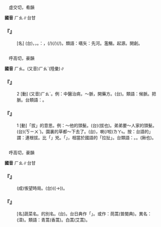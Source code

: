 
=={{ruby|嚆|ㄏㄠ}}==

　虛交切，肴韻

'''國音''' <rt>ㄏㄠ</rt>∥台甘

    

==='''『{{ruby|嚆|ㄏㄠ}}{{ruby|矢|ㄕˇ}}』'''===
: [名] (台){{ruby|帶|ㄉㄨㄚ˪}}{{ruby|響|ㄏㄧㄤˋ}}{{ruby|聲|ㄒㄧㆩ}}{{ruby|丌|ㆤ}}{{ruby|箭|ㄐㆪ˪}}，{{ruby|箭|ㄐㆪ˪}}{{ruby|射|ㄒㄧㄚ˫}}{{ruby|未|ㆠㆤ˫/ㆠㄨㆤ˫}}{{ruby|到|ㄍㄠ˪}}，{{ruby|聲|ㄒㄧㆩ}}{{ruby|音|ㄧㆬ}}{{ruby|先|ㄒㄧㄥ}}{{ruby|到|ㄍㄠ˪}}。{{ruby|用|ㄧㄥ˫/ㄧㆲ˫}}{{ruby|來|ㄌㄞˊ}}{{ruby|比|ㄅㄧˋ}}{{ruby|喻|ㆡㄨ˫/ㄌㄨ˫}}：{{ruby|事|ㄙㄨ˫}}{{ruby|物|ㆠㄨㆵ ͘}}{{ruby|丌|ㆤ}}{{ruby|開|ㄎㄞ}}{{ruby|始|ㄒㄧˋ}}，{{ruby|在|ㄗㄞ}}{{ruby|→|ㄉㄞ˫}}(/{{ruby|第|ㄉㄞ˫}}){{ruby|先|ㄒㄧㄥ}}{{ruby|做|ㄗㄨㆤ˪/ㄗㄜ˪}}{{ruby|某|ㆠㆦˋ}}{{ruby|一|ㄐㄧㆵ ͘}}{{ruby|項|ㄏㄤ˫}}{{ruby|載|ㄉㄞ˫}}(/{{ruby|戴|ㄉㄞ˪}}){{ruby|事|ㄐㄧ˪}}(/{{ruby|事|ㄉㄞ˫}}{{ruby|情|ㄐㄧ˪}}){{ruby|丌|ㆤ}}{{ruby|人|ㄌㄤˊ}}。類語：嚆矢：先河。濫觴。起源。開創。
    

=={{ruby|薅|ㄏㄠ}}==

　呼高切，豪韻

'''國音''' <rt>ㄏㄠ</rt>。(又音)<rt>ㄏㄠˋ</rt>(陸彙)∥

    

==='''『{{ruby|薅|ㄏㄠ}}』'''===
:2  [動] (又音)<rt>ㄏㄠˋ</rt>。例：中醫治病，～脈，開藥方。(台){{ruby|覓|ㆠㄞ˫}}{{ruby|脈|ㄇㆤㆷ ͘}}。類語：候脈。把脈。台類語：{{ruby|摸|ㆠㆲ}}{{ruby|脈|ㄇㆤㆷ ͘}}。
    

==='''『{{ruby|薅|ㄏㄠ}}』'''===
:1  [動]「拔」的意思。例：～他的頭髮。(台){{ruby|薅|ㄎㄠ}}(拔也){{ruby|伊|ㄧ}}{{ruby|丌|ㆤ}}{{ruby|頭|ㄊㄠˊ}}{{ruby|鬃|ㄗㄤ}}。弟弟要～人家的頭髮。(台){{ruby|小|ㄒㄧㄜˋ}}{{ruby|弟|ㄉㄧ˫}}{{ruby|仔|ㄚ}}{{ruby|<mark>&#xffa49;</mark>|ㆠㆤㆷ/ㆠㄨㆤㆷ}}{{ruby|薅|ㄎㄠ}}({{ruby|/|ㆠㆤ˫}}<rt>ㄎㄧㄨˋ</rt>){{ruby|人|ㄌㄤˊ}}{{ruby|丌|ㆤ}}{{ruby|頭|ㄊㄠˊ}}{{ruby|毛|ㄇㆦ/ㄇㆭˊ}}。園裏的草都～下去了。(台){{ruby|菜|ㄘㄞ˪}}{{ruby|園|ㄏㆭˊ}}{{ruby|裏|ㄌㄧㄣ˪}}{{ruby|丌|ㆤ}}{{ruby|草|ㄘㄠˋ}}{{ruby|仔|ㄚ}}，{{ruby|攏|ㄌㆲˋ}}{{ruby|薅|ㄎㄠ}}{{ruby|薅|ㄎㄠ}}{{ruby|去|ㄎㄧ˪}}喇(/啦)<rt>ㄌㄚ˪</rt>。按：台語的{{ruby|「|ㄎㄠ}}」謂：連根拔。比「{{ruby|<mark>&#xffca6;</mark>|ㄎㄧㄨˋ}}」兇。「{{ruby|<mark>&#xffca6;</mark>|ㄎㄧㄨˋ}}」，相當於國語的「拉扯」。台類語：{{ruby|薅|ㄎㄠ}}。{{ruby|搦|ㄌㄚㆶ ͘}}。{{ruby|<mark>&#xffca6;</mark>|ㄎㄧㄨˋ}}(揪也)。
    

=={{ruby|蒿|ㄏㄠ}}==

　呼高切，豪韻

'''國音''' <rt>ㄏㄠ</rt>∥台甘

    

==='''『{{ruby|蒿|ㄏㄠ}}{{ruby|目|ㄇㄨˋ}}{{ruby|時|ㄕˊ}}{{ruby|艱|ㄐㄧㄢ}}』'''===
: (成)悵望時局。(台){{ruby|極|ㄍㄧㆤㆶ ͘}}{{ruby|目|ㆠㄚㆶ ͘}}({{ruby|目|ㆠㄚㆶ ͘}}{{ruby|珠|ㄗㄨ}}(→{{ruby|睭|ㄐㄧㄨ}}){{ruby|看|ㄎㄨㆩ˪}}{{ruby|直|ㄉㄧㆵ ͘}}{{ruby|直|ㄉㄧㆵ ͘}}){{ruby|煩|ㄏㄨㄢˊ}}{{ruby|惱|ㄌㄜˋ}}{{ruby|時|ㄒㄧˊ}}{{ruby|局|ㄍㄧㆦㆶ ͘}}{{ruby|丌|ㆤ}}{{ruby|發|ㄏㄨㄚㆵ}}{{ruby|展|ㄉㄧㄢˋ}}。
    

==='''『{{ruby|蒿|ㄏㄠ}}{{ruby|子|·ㄗˇ}}』'''===
: [名]蔬菜名。{{ruby|茼|ㄊㄨㄥˊ}}{{ruby|蒿|ㄏㄠ}}的別名。(台){{ruby|茼|ㄉㄤˊ}}{{ruby|蒿|ㄜ/ㆤ}}{{ruby|仔|ㄚ}}{{ruby|菜|ㄘㄞ˪}}。台日典作「{{ruby|苳|ㄉㄤ}}{{ruby|萵|ㆤ}}」。或作：茼蒿(普閩典)。異名：{{ruby|萵|ㄨㆤ}}{{ruby|仔|ㄗㄨㄟˇ}}{{ruby|菜|ㄘㄞ˪}}(漳)。類語：青蒿(香蒿)。白蒿(艾蒿)。
    
